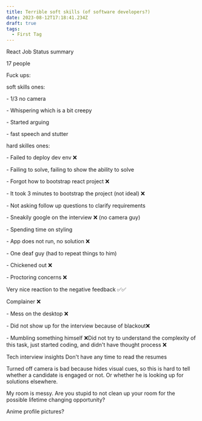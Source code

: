 ```yaml
---
title: Terrible soft skills (of software developers?)
date: 2023-08-12T17:18:41.234Z
draft: true
tags:
  - First Tag
---
```


React Job Status summary

17 people

Fuck ups:

soft skills ones:

\- 1/3 no camera

\- Whispering which is a bit creepy

\- Started arguing

\- fast speech and stutter

hard skilles ones:

\- Failed to deploy dev env ❌

\- Failing to solve, failing to show the ability to solve

\- Forgot how to bootstrap react project ❌

\- It took 3 minutes to bootstrap the project (not ideal) ❌

\- Not asking follow up questions to clarify requirements

\- Sneakily google on the interview ❌ (no camera guy)

\- Spending time on styling

\- App does not run, no solution ❌

\- One deaf guy (had to repeat things to him)

\- Chickened out ❌

\- Proctoring concerns ❌

Very nice reaction to the negative feedback ✅✅

Complainer ❌

\- Mess on the desktop ❌

\- Did not show up for the interview because of blackout❌

\- Mumbling something himself ❌Did not try to understand the complexity of this task, just started coding, and didn't have thought process ❌

Tech interview insights Don't have any time to read the resumes

Turned off camera is bad because hides visual cues, so this is hard to tell whether a candidate is engaged or not. Or whether he is looking up for solutions elsewhere.

My room is messy. Are you stupid to not clean up your room for the possible lifetime changing opportunity?

Anime profile pictures?
